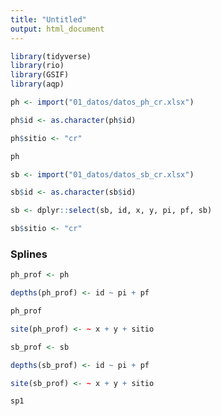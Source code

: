 ```yaml
---
title: "Untitled"
output: html_document
---
```



```r
library(tidyverse)
library(rio)
library(GSIF)
library(aqp)
```

```r
ph <- import("01_datos/datos_ph_cr.xlsx")
```

```r
ph$id <- as.character(ph$id)
```

```r
ph$sitio <- "cr"
```



```r
ph
```


```r
sb <- import("01_datos/datos_sb_cr.xlsx")
```

```r
sb$id <- as.character(sb$id)
```


```r
sb <- dplyr::select(sb, id, x, y, pi, pf, sb)
```

```r
sb$sitio <- "cr"
```

### Splines

```r
ph_prof <- ph
```

```r
depths(ph_prof) <- id ~ pi + pf
```

```r
ph_prof
```


```r
site(ph_prof) <- ~ x + y + sitio
```

```r
sb_prof <- sb
```

```r
depths(sb_prof) <- id ~ pi + pf
```

```r
site(sb_prof) <- ~ x + y + sitio
```

```r
sp1
```





